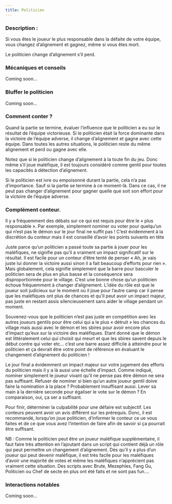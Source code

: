 ```yaml
---
title: Politicien
---
```



<Role POLITICIEN header />

### Description :

Si vous êtes le joueur le plus responsable dans la défaite de votre équipe, vous changez d’alignement et gagnez, même si vous êtes mort.

Le politicien change d’alignement s’il perd. 

### Mécaniques et conseils

Coming soon...

### Bluffer le politicien

Coming soon...

### Comment conter ?

Quand la partie se termine, évaluer l’influence que le politicien a eu sur le résultat de l’équipe victorieuse. Si le politicien était la force dominante dans la victoire de l’équipe adverse, il change d’alignement et gagne avec cette équipe. Dans toutes les autres situations, le politicien reste du même alignement et perd ou gagne avec elle.

Notez que si le politicien change d’alignement à la toute fin du jeu. Donc même s’il joue maléfique, il est toujours considéré comme gentil pour toutes les capacités à détection d’alignement. 

Si le politicien est ivre ou empoisonné durant la partie, cela n’a pas d’importance. Sauf si la partie se termine à ce moment-là. Dans ce cas, il ne peut pas changer d’alignement pour gagner quelle que soit son effort pour la victoire de l’équipe adverse. 

### Complément conteur.

Il y a fréquemment des débats sur ce qui est requis pour être le « plus responsable ». Par exemple, simplement nominer ou voter pour quelqu’un qui n’est pas le démon sur le jour final ne suffit pas ! C’est évidemment à la discrétion du conteur mais il est conseillé d’avoir les points suivants en tête

Juste parce qu’un politicien a passé toute sa partie à jouer pour les maléfiques, ne signifie pas qu’il a vraiment un impact significatif sur le résultat. Il est facile pour un conteur d’être tenté de penser « Ah, je vais juste lui donner la victoire aussi sinon il a fait beaucoup d’efforts pour rien ». Mais globalement, cela signifie simplement que la barre pour basculer le politicien sera de plus en plus basse et la conséquence sera disproportionnée pour le village. C’est une bonne chose qu’un politicien échoue fréquemment à changer d’alignement. L’idée du rôle est que le joueur soit judicieux sur le moment où il joue pour l’autre camp car il pense que les maléfiques ont plus de chances et qu’il peut avoir un impact majeur, pas juste en restant assis silencieusement sans aider le village pendant un moment.

Souvenez-vous que le politicien n’est pas juste en compétition avec les autres joueurs gentils pour être celui qui a le plus « détruit » les chances du village mais aussi avec le démon et les sbires pour avoir encore plus d’impact qu’eux sur la victoire des maléfiques. Etant donné que le démon est littéralement celui qui choisit qui meurt et que les sbires savent depuis le début contre qui voter etc… c’est une barre assez difficile à atteindre pour le politicien et ça devrait être votre point de référence en évaluant le changement d’alignement du politicien !

Le jour final a évidemment un impact majeur sur votre jugement des efforts du politicien mais il y a là aussi une échelle d’impact. Comme indiqué, nominer simplement le joueur vivant qu’il ne pense pas être démon ne sera pas suffisant. Refuser de nominer si bien qu’un autre joueur gentil doive faire la nomination à la place ? Probablement insuffisant aussi. Lever sa main à la dernière seconde pour égaliser le vote sur le démon ? En comparaison, oui, ça ser a suffisant.

Pour finir, déterminer la culpabilité pour une défaire est subjectif. Les conteurs peuvent avoir un avis différent sur les prérequis. Donc, il est recommandé, lorsqu’on joue politicien, d‘informer le conteur ce ue vous faites et de ce que vous avez l’intention de faire afin de savoir si ça pourrait être suffisant.

NB : Comme le politicien peut être un joueur maléfique supplémentaire, il faut faire très attention en l’ajoutant dans un script qui contient déjà un rôle qui peut permettre un changement d’alignement. Dès qu’il y a plus d’un joueur qui peut devenir maléfique, il est très facile pour les maléfiques d’avoir une majorité de votes et même les maléfiques n’apprécient pas vraiment cette situation. Des scripts avec Brute, Mezephles, Fang Gu, Politicien ou Chef de secte en plus ont été faits et ne sont pas fun….

### Interactions notables

Coming soon...